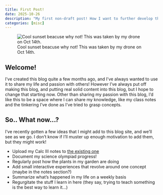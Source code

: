 ```yaml
---
title: First Post!
date: 2025-10-26
description: "My first non-draft post! How I want to further develop this blog, and things that I want to do (but may or may not be abandoned as life changes)"
categories: [misc]
---
```


![Cool sunset beacuse why not! This was taken by my drone on Oct 14th.](cool_sunset.jpg){.lightbox}

## Welcome!
I've created this blog quite a few months ago, and I've always wanted to use it to share my life and passion with others! However I've always put off making this blog, and putting real solid content into this blog, but I hope to change that starting now. Other than sharing my passion with this blog, I'd like this to be a space where I can share my knowledge, like my class notes and the tinkering I've done as I've tried to grasp concepts.

## So.. What now...?
I've recently gotten a few ideas that I might add to this blog site, and we'll see as we go. I don't know if I'll muster up enough motivation to add them, but they might work!

 - Upload my Calc III notes to [the existing one](/notes/calc3)
 - Document my science olympiad progress!
 - Regularly post how the plants in my garden are doing
 - Add small interactive experiences that revolve around one concept (maybe in the notes section?)
 - Summarize what's happened in my life on a weekly basis
 - Regurgitate the stuff I learn in here (they say, trying to teach something is the best way to learn it...)